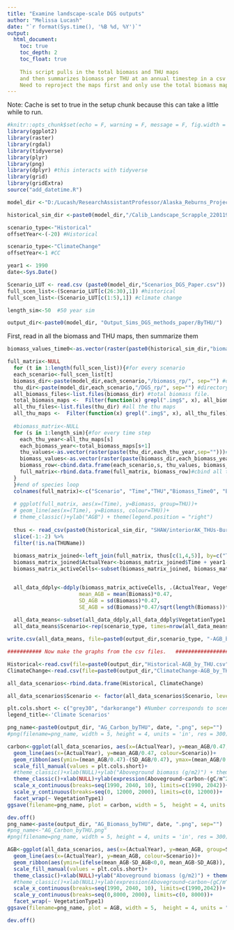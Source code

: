 ```yaml
---
title: "Examine landscape-scale DGS outputs"
author: "Melissa Lucash"
date: "`r format(Sys.time(), '%B %d, %Y')`"
output:
  html_document:
    toc: true
    toc_depth: 2
    toc_float: true
    
    This script pulls in the total biomass and THU maps 
    and then summarizes biomass per THU at an annual timestep in a csv file.
    Need to reproject the maps first and only use the total biomass maps
---
```


Note: Cache is set to true in the setup chunk because this can take a little while to run. 

```r
#knitr::opts_chunk$set(echo = F, warning = F, message = F, fig.width = 14, cache = T, fig.height = 16, autodep = T)
library(ggplot2)
library(raster)
library(rgdal)
library(tidyverse)
library(plyr)
library(png)
library(dplyr) #this interacts with tidyverse
library(grid)
library(gridExtra)
source("add_datetime.R")

model_dir <-"D:/Lucash/ResearchAssistantProfessor/Alaska_Reburns_Project/Sims_DGS_methods_paper/Jan_2022_Sims/"

historical_sim_dir <-paste0(model_dir,"/Calib_Landscape_Scrapple_220119A/")

scenario_type<-"Historical"
offsetYear<-(-20) #Historical

scenario_type<-"ClimateChange"
offsetYear<-1 #CC

year1 <- 1990
date<-Sys.Date()

Scenario_LUT <- read.csv (paste0(model_dir,"Scenarios_DGS_Paper.csv"))
full_scen_list<-(Scenario_LUT[c(26:30),1]) #historical
full_scen_list<-(Scenario_LUT[c(1:5),1]) #climate change

length_sim<-50  #50 year sim

output_dir<-paste0(model_dir, "Output_Sims_DGS_methods_paper/ByTHU/")
```

First, read in all the biomass and THU maps, then summarize them

```r

biomass_values_time0<-as.vector(raster(paste0(historical_sim_dir,"biomass_rp/TotalBiomass-0.img")))#species raster

full_matrix<-NULL
  for (t in 1:length(full_scen_list)){#for every scenario
  each_scenario<-full_scen_list[t]
  biomass_dir<-paste(model_dir,each_scenario,"/biomass_rp/", sep="") #directory of reprojected biomass raster
  thu_dir<-paste(model_dir,each_scenario,"/DGS_rp/", sep="") #directory of reprojected biomass raster
  all_biomass_files<-list.files(biomass_dir) #total biomass file.
  total_biomass_maps <-  Filter(function(x) grepl(".img$", x), all_biomass_files) #remove all the xml files
  all_thu_files<-list.files(thu_dir) #all the thu maps
  all_thu_maps <-  Filter(function(x) grepl(".img$", x), all_thu_files) #remove all the xml files
  
  #biomass_matrix<-NULL
  for (s in 1:length_sim){#for every time step
    each_thu_year<-all_thu_maps[s]
    each_biomass_year<-total_biomass_maps[s+1]
    thu_values<-as.vector(raster(paste(thu_dir,each_thu_year,sep="")))#thu raster 
    biomass_values<-as.vector(raster(paste(biomass_dir,each_biomass_year,sep="")))#biomass raster       
    biomass_row<-cbind.data.frame(each_scenario,s, thu_values, biomass_values_time0, biomass_values)#cbind all the maps together. 
    full_matrix<-rbind.data.frame(full_matrix, biomass_row)#cbind all the maps together. 
  }
  }#end of species loop  
  colnames(full_matrix)<-c("Scenario", "Time","THU","Biomass_Time0", "Biomass")
  
  # ggplot(full_matrix, aes(x=(Time), y=Biomass, group=THU))+
  # geom_line(aes(x=(Time), y=Biomass, colour=THU))+
  # theme_classic()+ylab("AGB") + theme(legend.position = "right")
  
  thus <- read_csv(paste0(historical_sim_dir, "SHAW/interiorAK_THUs-Burn-new2-adjSlope.csv")) %>% 
  slice(-1:-2) %>% 
  filter(!is.na(THUName))
  
  biomass_matrix_joined<-left_join(full_matrix, thus[c(1,4,5)], by=c("THU"="THUNumber"))
  biomass_matrix_joined$ActualYear<-biomass_matrix_joined$Time + year1-1
  biomass_matrix_activeCells<-subset(biomass_matrix_joined, biomass_matrix_joined$Biomass_Time0>0)


  all_data_ddply<-ddply(biomass_matrix_activeCells, .(ActualYear, VegetationType1), summarize,
                       mean_AGB = mean(Biomass)*0.47,
                       SD_AGB = sd(Biomass)*0.47,
                       SE_AGB = sd(Biomass)*0.47/sqrt(length(Biomass))*0.47)
  
  all_data_means<-subset(all_data_ddply,all_data_ddply$VegetationType1!="NA")
  all_data_means$Scenario<-rep(scenario_type, times=nrow(all_data_means))

write.csv(all_data_means, file=paste0(output_dir,scenario_type, "-AGB_by_THU.csv"))

########### Now make the graphs from the csv files.   ####################

Historical<-read.csv(file=paste0(output_dir,"Historical-AGB_by_THU.csv"))
ClimateChange<-read.csv(file=paste0(output_dir,"ClimateChange-AGB_by_THU.csv"))

all_data_scenarios<-rbind.data.frame(Historical, ClimateChange)

all_data_scenarios$Scenario <- factor(all_data_scenarios$Scenario, levels = c("Historical", "ClimateChange"))

plt.cols.short <- c("grey30", "darkorange") #Number corresponds to scenarios
legend_title<-'Climate Scenarios'

png_name<-paste0(output_dir, "AG_Carbon_byTHU", date, ".png", sep="")
#png(filename=png_name, width = 5, height = 4, units = 'in', res = 300)

carbon<-ggplot(all_data_scenarios, aes(x=(ActualYear), y=mean_AGB/0.47, group=Scenario)) +
  geom_line(aes(x=(ActualYear), y=mean_AGB/0.47, colour=Scenario))+
  geom_ribbon(aes(ymin=(mean_AGB/0.47)-(SD_AGB/0.47), ymax=(mean_AGB/0.47)+(SD_AGB/0.47), colour=Scenario), alpha=0.25, show.legend = FALSE)+   scale_color_manual(values = plt.cols.short) +
  scale_fill_manual(values = plt.cols.short)+
  #theme_classic()+xlab(NULL)+ylab("Aboveground biomass (g/m2)") + theme(legend.position = "right")+
  theme_classic()+xlab(NULL)+ylab(expression(Aboveground~carbon~(gC/m^2))) + theme(legend.position = "none")+
  scale_x_continuous(breaks=seq(1990, 2040, 10), limits=c(1990, 2042))+
  scale_y_continuous(breaks=seq(0, 12000, 2000), limits=c(0, 12000))+
  facet_wrap(~ VegetationType1)
ggsave(filename=png_name, plot = carbon, width = 5,  height = 4, units = "in",  dpi = 300)

dev.off()
png_name<-paste(output_dir, "AG_Biomass_byTHU", date, ".png", sep="")
#png_name<-"AG_Carbon_byTHU.png"
#png(filename=png_name, width = 5, height = 4, units = 'in', res = 300)

AGB<-ggplot(all_data_scenarios, aes(x=(ActualYear), y=mean_AGB, group=Scenario)) +
  geom_line(aes(x=(ActualYear), y=mean_AGB, colour=Scenario))+
  geom_ribbon(aes(ymin=(ifelse(mean_AGB-SD_AGB<0,0, mean_AGB-SD_AGB)), ymax=mean_AGB+SD_AGB, colour=Scenario), alpha=0.25, show.legend = FALSE)+    scale_color_manual(values = plt.cols.short) +
  scale_fill_manual(values = plt.cols.short)+
  theme_classic()+xlab(NULL)+ylab("Aboveground biomass (g/m2)") + theme(legend.position = "none")+
  #theme_classic()+xlab(NULL)+ylab(expression(Aboveground~carbon~(gC/m^2))) + theme(legend.position = "none")+
  scale_x_continuous(breaks=seq(1990, 2040, 10), limits=c(1990,2042))+
  scale_y_continuous(breaks=seq(0,8000, 2000), limits=c(0, 8000))+
  facet_wrap(~ VegetationType1)
ggsave(filename=png_name, plot = AGB, width = 5,  height = 4, units = "in",  dpi = 300)

dev.off()


```

